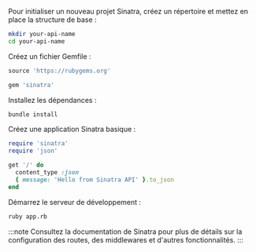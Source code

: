 Pour initialiser un nouveau projet Sinatra, créez un répertoire et mettez en place la structure de base :

```bash
mkdir your-api-name
cd your-api-name
```

Créez un fichier Gemfile :

```ruby title="Gemfile"
source 'https://rubygems.org'

gem 'sinatra'
```

Installez les dépendances :

```bash
bundle install
```

Créez une application Sinatra basique :

```ruby title="app.rb"
require 'sinatra'
require 'json'

get '/' do
  content_type :json
  { message: 'Hello from Sinatra API' }.to_json
end
```

Démarrez le serveur de développement :

```bash
ruby app.rb
```

:::note
Consultez la documentation de Sinatra pour plus de détails sur la configuration des routes, des middlewares et d'autres fonctionnalités.
:::
